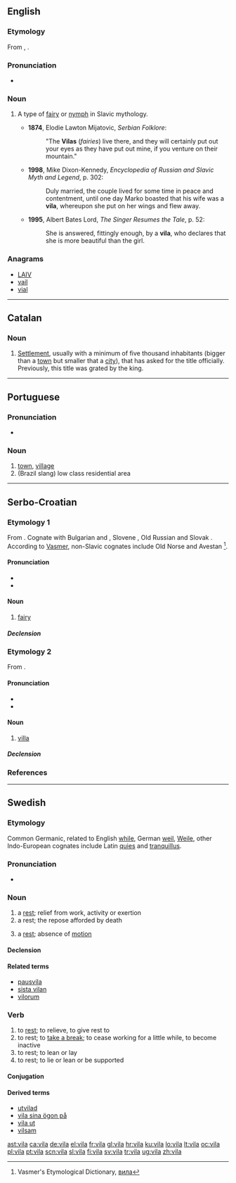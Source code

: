 ==English==
{{wikipedia}}

===Etymology===
From {{etyl|sh}} {{term|vila|lang=sh|sc=Latn}}, {{etyl|sl}} {{term|vila|lang=sl}}.

===Pronunciation===
* {{a|UK|US}} {{IPA|/ˈviːlə/}}

===Noun===
{{en-noun|pl2=vile}}

# {{mythology}} A type of [[fairy]] or [[nymph]] in Slavic mythology.
#*'''1874''', Elodie Lawton Mijatovic, ''Serbian Folklore'':
#*:"The '''Vilas''' (''fairies'') live there, and they will certainly put out your eyes as they have put out mine, if you venture on their mountain."
#*'''1998''', Mike Dixon-Kennedy, ''Encyclopedia of Russian and Slavic Myth and Legend'', p. 302:
#*:Duly married, the couple lived for some time in peace and contentment, until one day Marko boasted that his wife was a '''vila''', whereupon she put on her wings and flew away.
#*'''1995''', Albert Bates Lord, ''The Singer Resumes the Tale'', p. 52:
#*:She is answered, fittingly enough, by a '''vila''', who declares that she is more beautiful than the girl.

===Anagrams===
* [[LAIV#English|LAIV]]
* [[vail#English|vail]]
* [[vial#English|vial]]

----

==Catalan==

===Noun===
{{ca-noun|f|viles}}

# [[settlement|Settlement]], usually with a minimum of five thousand inhabitants (bigger than a [[town]] but smaller that a [[city]]), that has asked for the title officially. Previously, this title was grated by the king.

----

==Portuguese==
{{wikipedia|lang=pt}}

===Pronunciation===
* {{IPA|/'vila/|lang=pt}}

===Noun===
{{infl|pt|noun|g=f|plural|vilas}}

# [[town]], [[village]]
# (Brazil slang) low class residential area


----

==Serbo-Croatian==

===Etymology 1===
From {{proto|Slavic|vila|lang=sh}}. Cognate with Bulgarian {{term|самовила|lang=bg}} and {{term|вила||fairy|lang=bg}}, Slovene {{term|vila||fairy living in the forest or in the water|lang=sl}}, Old Russian {{term|вила|lang=ru}} and Slovak {{term|víla||fairy|lang=sk}}. According to [[:w:Max Vasmer|Vasmer]], non-Slavic cognates include Old Norse {{term|veiðr||hunt}} and Avestan {{term||tr=vayeiti||he pursuits, frightens}}<ref>Vasmer's Etymological Dictionary, [http://starling.rinet.ru/cgi-bin/response.cgi?root=%2Fusr%2Flocal%2Fshare%2Fstarling%2Fmorpho&morpho=0&basename=\usr\local\share\starling\morpho\vasmer\vasmer&first=1&text_word=%D0%B2%D0%B8%D0%BB%D0%B0&method_word=beginning&ic_word=on&text_general=&method_general=substring&ic_general=on&text_origin=&method_origin=substring&ic_origin=on&text_trubachev=&method_trubachev=substring&ic_trubachev=on&text_editorial=&method_editorial=substring&ic_editorial=on&text_pages=&method_pages=substring&ic_pages=on&text_any=&method_any=substring&sort=word&ic_any=on вила]</ref>.

====Pronunciation====
* {{IPA|/ʋǐːla/|lang=sh}}
* {{hyphenation|vi|la}}

====Noun====
{{sh-noun|g=f|head=víla|r|вила|ви́ла}}

# [[fairy]]

=====Declension=====
{{sh-decl-noun
|vila|vile
|vile|vila
|vili|vilama
|vilu|vile
|vilo|vile
|vili|vilama
|vilom|vilama
}}

===Etymology 2===
From {{etyl|la|sh}} {{term|villa|lang=la}}.

====Pronunciation====
* {{IPA|/ʋîla/|lang=sh}}
* {{hyphenation|vi|la}}

====Noun====
{{sh-noun|g=f|head=vȉla|r|вила|ви̏ла}}

# [[villa]]

=====Declension=====
{{sh-decl-noun
|vȉla|vile
|vile|vȋlā
|vili|vilama
|vilu|vile
|vilo|vile
|vili|vilama
|vilom|vilama
}}

===References===
<references/>

----

==Swedish==
===Etymology===
Common Germanic, related to English [[while]], German [[weil]], [[Weile]], other Indo-European cognates include Latin [[quies]] and [[tranquillus]].
===Pronunciation===
* {{audio|Sv-vila.ogg|audio}}

===Noun===
{{sv-noun|g=c}}

# a [[rest]]; relief from work, activity or exertion
# a rest; the repose afforded by death
# {{context|physics|lang=sv}} a [[rest]]; absence of [[motion]]

====Declension====
{{sv-noun-reg-or|vil}}

====Related terms====
* [[pausvila]]
* [[sista vilan]]
* [[vilorum]]

===Verb===
{{infl|sv|verb}}

# to [[rest]]; to relieve, to give rest to
# to rest; to [[take a break]]; to cease working for a little while, to become inactive
# to rest; to lean or lay
# to rest; to lie or lean or be supported

====Conjugation====
{{sv-conj-wk|nop=1|nopp=1}}

====Derived terms====
* [[utvilad]]
* [[vila sina ögon på]]
* [[vila ut]]
* [[vilsam]]

[[ast:vila]]
[[ca:vila]]
[[de:vila]]
[[el:vila]]
[[fr:vila]]
[[gl:vila]]
[[hr:vila]]
[[ku:vila]]
[[lo:vila]]
[[lt:vila]]
[[oc:vila]]
[[pl:vila]]
[[pt:vila]]
[[scn:vila]]
[[sl:vila]]
[[fi:vila]]
[[sv:vila]]
[[tr:vila]]
[[ug:vila]]
[[zh:vila]]